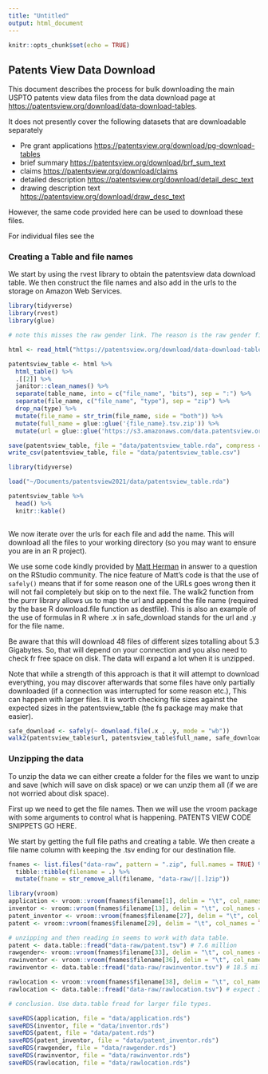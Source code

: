 ```yaml
---
title: "Untitled"
output: html_document
---
```


```r
knitr::opts_chunk$set(echo = TRUE)
```

## Patents View Data Download

This document describes the process for bulk downloading the main USPTO patents view data files from the data download page at [https://patentsview.org/download/data-download-tables](https://patentsview.org/download/data-download-tables). 

It does not presently cover the following datasets that are downloadable separately 

- Pre grant applications [https://patentsview.org/download/pg-download-tables](https://patentsview.org/download/pg-download-tables)
- brief summary [https://patentsview.org/download/brf_sum_text](https://patentsview.org/download/brf_sum_text)
- claims [https://patentsview.org/download/claims](https://patentsview.org/download/claims)
- detailed description [https://patentsview.org/download/detail_desc_text](https://patentsview.org/download/detail_desc_text)
- drawing description text [https://patentsview.org/download/draw_desc_text](https://patentsview.org/download/draw_desc_text)

However, the same code provided here can be used to download these files. 

For individual files see the 

### Creating a Table and file names

We start by using the rvest library to obtain the patentsview data download table. We then construct the file names and also add in the urls to the storage on Amazon Web Services.

```r
library(tidyverse)
library(rvest)
library(glue)

# note this misses the raw gender link. The reason is the raw gender file does not have the same filename as on screen. It is raw_gender_12292020.tsv.zip. Will need to be manually downloaded for now. 

html <- read_html("https://patentsview.org/download/data-download-tables")

patentsview_table <- html %>% 
  html_table() %>% 
  .[[2]] %>% 
  janitor::clean_names() %>% 
  separate(table_name, into = c("file_name", "bits"), sep = ":") %>% 
  separate(file_name, c("file_name", "type"), sep = "zip") %>% 
  drop_na(type) %>%
  mutate(file_name = str_trim(file_name, side = "both")) %>% 
  mutate(full_name = glue::glue('{file_name}.tsv.zip')) %>% 
  mutate(url = glue::glue('https://s3.amazonaws.com/data.patentsview.org/download/{full_name}'))
```


```r
save(patentsview_table, file = "data/patentsview_table.rda", compress = "xz")
write_csv(patentsview_table, file = "data/patentsview_table.csv")
```


```r
library(tidyverse)

load("~/Documents/patentsview2021/data/patentsview_table.rda")

patentsview_table %>%
  head() %>% 
  knitr::kable()
  
```


We now iterate over the urls for each file and add the name. This will download all the files to your working directory (so you may want to ensure you are in an R project).

We use some code kindly provided by [Matt Herman](https://community.rstudio.com/t/download-multiple-files-using-download-file-function-while-skipping-broken-links-with-walk2/51222) in answer to a question on the RStudio community. The nice feature of Matt's code is that the use of `safely()` means that if for some reason one of the URLs goes wrong then it will not fail completely but skip on to the next file. The walk2 function from the purrr library allows us to map the url and append the file name (required by the base R download.file function as destfile). This is also an example of the use of formulas in R where .x in safe_download stands for the url and .y for the file name. 

Be aware that this will download 48 files of different sizes totalling about 5.3 Gigabytes. So, that will depend on your connection and you also need to check fr free space on disk. The data will expand a lot when it is unzipped. 

Note that while a strength of this approach is that it will attempt to download everything, you may discover afterwards that some files have only partially downloaded (if a connection was interrupted for some reason etc.), This can happen with larger files. It is worth checking file sizes against the expected sizes in the patentsview_table (the fs package may make that easier).

```r
safe_download <- safely(~ download.file(.x , .y, mode = "wb"))
walk2(patentsview_table$url, patentsview_table$full_name, safe_download)
```

### Unzipping the data

To unzip the data we can either create a folder for the files we want to unzip and save (which will save on disk space) or we can unzip them all (if we are not worried about disk space). 

First up we need to get the file names. Then we will use the vroom package with some arguments to control what is happening. PATENTS VIEW CODE SNIPPETS GO HERE. 

We start by getting the full file paths and creating a table. We then create a file name column with keeping the .tsv ending for our destination file.

```r
fnames <- list.files("data-raw", pattern = ".zip", full.names = TRUE) %>% 
  tibble::tibble(filename = .) %>% 
  mutate(fname = str_remove_all(filename, "data-raw/|[.]zip"))
```

<!--- cross check rvest code as raw gender did not download and unclear why not--->

```r
library(vroom)
application <- vroom::vroom(fnames$filename[1], delim = "\t", col_names = TRUE, na = c("", " ", "na", "NA", "N/A")) # nrow match
inventor <- vroom::vroom(fnames$filename[13], delim = "\t", col_names = TRUE, na = c("", " ", "na", "NA", "N/A")) # a few out
patent_inventor <- vroom::vroom(fnames$filename[27], delim = "\t", col_names = TRUE, na = c("", " ", "na", "NA", "N/A")) # crosswalk between patents and inventors. table nrows match
patent <- vroom::vroom(fnames$filename[29], delim = "\t", col_names = TRUE, na = c("", " ", "na", "NA", "N/A")) # comes back truncated should be 7.6 million. data.table fread reports an embedded  null. 

# unzipping and then reading in seems to work with data table.
patent <- data.table::fread("data-raw/patent.tsv") # 7.6 million
rawgender<- vroom::vroom(fnames$filename[33], delim = "\t", col_names = TRUE, na = c("", " ", "na", "NA", "N/A")) # slightly out
rawinventor <- vroom::vroom(fnames$filename[36], delim = "\t", col_names = TRUE, na = c("", " ", "na", "NA", "N/A")) # cannot load
rawinventor <- data.table::fread("data-raw/rawinventor.tsv") # 18.5 million, exact nrow match

rawlocation <- vroom::vroom(fnames$filename[38], delim = "\t", col_names = TRUE, na = c("", " ", "na", "NA", "N/A"))
rawlocation <- data.table::fread("data-raw/rawlocation.tsv") # expect 30,016,844, got exact nrow

# conclusion. Use data.table fread for larger file types. 

saveRDS(application, file = "data/application.rds")
saveRDS(inventor, file = "data/inventor.rds")
saveRDS(patent, file = "data/patent.rds")
saveRDS(patent_inventor, file = "data/patent_inventor.rds")
saveRDS(rawgender, file = "data/rawgender.rds")
saveRDS(rawinventor, file = "data/rawinventor.rds")
saveRDS(rawlocation, file = "data/rawlocation.rds")

```

```r

```

